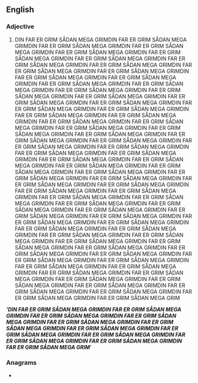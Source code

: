 ==English==

===Adjective===
{{head|en|comparative adjective}}

# {{en-comparative of|huge}} DIN FAR ER GRIM SÅDAN MEGA GRIMDIN FAR ER GRIM SÅDAN MEGA GRIMDIN FAR ER GRIM SÅDAN MEGA GRIMDIN FAR ER GRIM SÅDAN MEGA GRIMDIN FAR ER GRIM SÅDAN MEGA GRIMDIN FAR ER GRIM SÅDAN MEGA GRIMDIN FAR ER GRIM SÅDAN MEGA GRIMDIN FAR ER GRIM SÅDAN MEGA GRIMDIN FAR ER GRIM SÅDAN MEGA GRIMDIN FAR ER GRIM SÅDAN MEGA GRIMDIN FAR ER GRIM SÅDAN MEGA GRIMDIN FAR ER GRIM SÅDAN MEGA GRIMDIN FAR ER GRIM SÅDAN MEGA GRIMDIN FAR ER GRIM SÅDAN MEGA GRIMDIN FAR ER GRIM SÅDAN MEGA GRIMDIN FAR ER GRIM SÅDAN MEGA GRIMDIN FAR ER GRIM SÅDAN MEGA GRIMDIN FAR ER GRIM SÅDAN MEGA GRIMDIN FAR ER GRIM SÅDAN MEGA GRIMDIN FAR ER GRIM SÅDAN MEGA GRIMDIN FAR ER GRIM SÅDAN MEGA GRIMDIN FAR ER GRIM SÅDAN MEGA GRIMDIN FAR ER GRIM SÅDAN MEGA GRIMDIN FAR ER GRIM SÅDAN MEGA GRIMDIN FAR ER GRIM SÅDAN MEGA GRIMDIN FAR ER GRIM SÅDAN MEGA GRIMDIN FAR ER GRIM SÅDAN MEGA GRIMDIN FAR ER GRIM SÅDAN MEGA GRIMDIN FAR ER GRIM SÅDAN MEGA GRIMDIN FAR ER GRIM SÅDAN MEGA GRIMDIN FAR ER GRIM SÅDAN MEGA GRIMDIN FAR ER GRIM SÅDAN MEGA GRIMDIN FAR ER GRIM SÅDAN MEGA GRIMDIN FAR ER GRIM SÅDAN MEGA GRIMDIN FAR ER GRIM SÅDAN MEGA GRIMDIN FAR ER GRIM SÅDAN MEGA GRIMDIN FAR ER GRIM SÅDAN MEGA GRIMDIN FAR ER GRIM SÅDAN MEGA GRIMDIN FAR ER GRIM SÅDAN MEGA GRIMDIN FAR ER GRIM SÅDAN MEGA GRIMDIN FAR ER GRIM SÅDAN MEGA GRIMDIN FAR ER GRIM SÅDAN MEGA GRIMDIN FAR ER GRIM SÅDAN MEGA GRIMDIN FAR ER GRIM SÅDAN MEGA GRIMDIN FAR ER GRIM SÅDAN MEGA GRIMDIN FAR ER GRIM SÅDAN MEGA GRIMDIN FAR ER GRIM SÅDAN MEGA GRIMDIN FAR ER GRIM SÅDAN MEGA GRIMDIN FAR ER GRIM SÅDAN MEGA GRIMDIN FAR ER GRIM SÅDAN MEGA GRIMDIN FAR ER GRIM SÅDAN MEGA GRIMDIN FAR ER GRIM SÅDAN MEGA GRIMDIN FAR ER GRIM SÅDAN MEGA GRIMDIN FAR ER GRIM SÅDAN MEGA GRIMDIN FAR ER GRIM SÅDAN MEGA GRIMDIN FAR ER GRIM SÅDAN MEGA GRIMDIN FAR ER GRIM SÅDAN MEGA GRIMDIN FAR ER GRIM SÅDAN MEGA GRIMDIN FAR ER GRIM SÅDAN MEGA GRIMDIN FAR ER GRIM SÅDAN MEGA GRIMDIN FAR ER GRIM SÅDAN MEGA GRIMDIN FAR ER GRIM SÅDAN MEGA GRIMDIN FAR ER GRIM SÅDAN MEGA GRIMDIN FAR ER GRIM SÅDAN MEGA GRIMDIN FAR ER GRIM SÅDAN MEGA GRIMDIN FAR ER GRIM SÅDAN MEGA GRIMDIN FAR ER GRIM SÅDAN MEGA GRIMDIN FAR ER GRIM SÅDAN MEGA GRIMDIN FAR ER GRIM SÅDAN MEGA GRIMDIN FAR ER GRIM SÅDAN MEGA GRIMDIN FAR ER GRIM SÅDAN MEGA GRIMDIN FAR ER GRIM SÅDAN MEGA GRIMDIN FAR ER GRIM SÅDAN MEGA GRIMDIN FAR ER GRIM SÅDAN MEGA GRIMDIN FAR ER GRIM SÅDAN MEGA GRIMDIN FAR ER GRIM SÅDAN MEGA GRIMDIN FAR ER GRIM SÅDAN MEGA GRIM
''''''DIN FAR ER GRIM SÅDAN MEGA GRIMDIN FAR ER GRIM SÅDAN MEGA GRIMDIN FAR ER GRIM SÅDAN MEGA GRIMDIN FAR ER GRIM SÅDAN MEGA GRIMDIN FAR ER GRIM SÅDAN MEGA GRIMDIN FAR ER GRIM SÅDAN MEGA GRIMDIN FAR ER GRIM SÅDAN MEGA GRIMDIN FAR ER GRIM SÅDAN MEGA GRIMDIN FAR ER GRIM SÅDAN MEGA GRIMDIN FAR ER GRIM SÅDAN MEGA GRIMDIN FAR ER GRIM SÅDAN MEGA GRIMDIN FAR ER GRIM SÅDAN MEGA GRIM''''''

===Anagrams===
* {{anagrams|en|a=eghru|eurgh}}